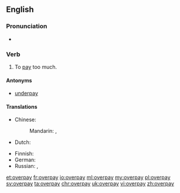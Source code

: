 ==English==

===Pronunciation===
* {{IPA|/ˈovəɻpeɪ/}}
*: {{rhymes|eɪ}}

===Verb===
{{en-verb|overpays|overpaying|overpaid}}

# To [[pay]] too much.

====Antonyms====
* [[underpay]]

====Translations====
{{trans-top|to pay too much}}
* Chinese: 
*: Mandarin: {{t|cmn|[[工資]][[過高]]|sc=Hani}}, {{t|cmn|[[工资]][[过高]]|tr=gōngzī guògāo|sc=Hani}}
* Dutch: {{t|nl|[[teveel]] [[betalen]]}}
{{trans-mid}}
* Finnish: {{t|fi|[[maksaa]] [[liikaa]]}}
* German: {{t|de|überbezahlen}}
* Russian: {{t|ru|перепла́чивать|impf|sc=Cyrl}}, {{t+|ru|переплати́ть|pf|sc=Cyrl}}
{{trans-bottom}}

[[et:overpay]]
[[fr:overpay]]
[[io:overpay]]
[[ml:overpay]]
[[my:overpay]]
[[pl:overpay]]
[[sv:overpay]]
[[ta:overpay]]
[[chr:overpay]]
[[uk:overpay]]
[[vi:overpay]]
[[zh:overpay]]